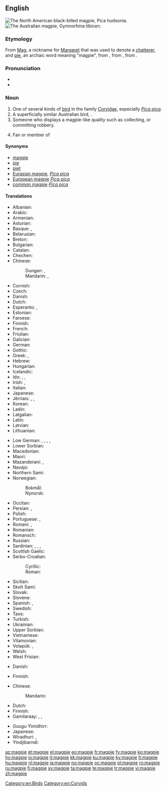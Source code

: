 {{also|Magpie}}
==English==
{{wikipedia}}
[[Image:Blackbilledmagpie12.JPG|thumb|The North American black-billed magpie, ''Pica hudsonia.'']]
[[Image:Magpie.jpg|thumb|The Australian magpie, ''Gymnorhina tibicen.'']]

===Etymology===
From [[Mag]], a nickname for [[Margaret]] that was used to denote a [[chatterer]], and [[pie#Etymology_2|pie]], an archaic word meaning "magpie", from {{etyl|fro|en}} {{term|pie|lang=fro}}, from {{etyl|la|en}} {{term|pica|lang=la}}, from {{etyl|ine-pro|en}} {{m|ine-pro|*(s)peik-||woodpecker, magpie}}.

===Pronunciation===
* {{IPA|/ˈmæɡˌpaɪ/|lang=en}}
* {{hyphenation|mag|pie|lang=en}}

===Noun===
{{en-noun}}

# One of several kinds of [[bird]] in the family [[Corvidae]], especially ''[[Pica pica]]''.
# A superficially similar Australian bird, {{taxlink|Gymnorhina tibicen|species|noshow=1}}.
# Someone who displays a magpie-like quality such as collecting, or committing robbery.
# {{context|slang|lang=en}} Fan or member of {{w|Newcastle United F.C.}}

====Synonyms====
* [[maggie]]
* [[pie]]
* [[piet]]
* [[Eurasian magpie]], ''[[Pica pica]]''
* [[European magpie]] ''[[Pica pica]]''
* [[common magpie]] ''[[Pica pica]]''

====Translations====
{{trans-top|bird of genus ''Pica''}}
* Albanian: {{t|sq|laraskë}}
* Arabic: {{t|ar|عقعق|m|tr=ʿáqʿaq}}
* Armenian: {{t|hy|կաչաղակ|tr=kačaġak}}
* Asturian: {{t|ast|pega|f}}
* Basque: {{t|eu|mika}}, {{t|eu|pika}}
* Belarusian: {{t|be|сарока|tr=saróka|f}}
* Breton: {{t+|br|pig}}
* Bulgarian: {{t+|bg|сврака|f|tr=svraka}}
* Catalan: {{t|ca|garsa|f}}
* Chechen: {{t|ce|къорзакъиг}}
* Chinese:
*: Dungan: {{t|dng|щичё|sc=Cyrl}}, {{t|dng|җичё|sc=Cyrl}}
*: Mandarin: {{t|cmn|喜鵲|sc=Hani}}, {{t+|cmn|喜鹊|tr=xǐque|sc=Hani}}
* Cornish: {{t|kw|piesen|f}}
* Czech: {{t+|cs|straka|f}}
* Danish: {{t+|da|skade|c}}
* Dutch: {{t+|nl|ekster|m}}
* Esperanto: {{qualifier|♂}} {{t+|eo|pigo}}, {{qualifier|♀}} {{t|eo|pigino}}
* Estonian: {{t|et|harakas}}
* Faroese: {{t|fo|skjóra}}
* Finnish: {{t+|fi|harakka}}
* French: {{t+|fr|pie|f}}
* Friulian: {{t|fur|cheche}}
* Galician: {{t|gl|pega|f}}
* German: {{t+|de|Elster|f}}
* Gothic: {{t|got|𐌰𐌲𐌰𐍄𐌹|f|tr=agati|sc=Goth}}
* Greek: {{t+|el|καρακάξα|tr=karakáksa|f}}, {{t+|el|κίσσα|tr=kisa|f}}
* Hebrew: {{t|he|עקעק|sc=Hebr}}
* Hungarian: {{t+|hu|szarka}}
* Icelandic: {{t+|is|skjór|m}}
* Ido: {{qualifier|♂♀}} {{t+|io|pigo}}, {{qualifier|♂}} {{t|io|pigulo}}, {{qualifier|♀}} {{t|io|pigino}}
* Irish: {{t|ga|snag breac}}, {{t|ga|meaig}}
* Italian: {{t+|it|gazza|f}}
* Japanese: {{t+|ja|鵲|tr=kasasagi}}
* Jèrriais: {{qualifier|female}} {{t|roa-jer|pie|f}}, {{qualifier|female}} {{t|roa-jer|mèrgot|f}}, {{qualifier|male}} {{t|roa-jer|piêté|m}}
* Korean: {{t+|ko|까치|sc=Hang}}
* Ladin: {{t|lld|gacia|f}}
* Latgalian: {{t|ltg|žogota|m}}
* Latin: {{t|la|pica|f}}
* Latvian: {{t|lv|žagata}}
* Lithuanian: {{t+|lt|šarka}}
{{trans-mid}}
* Low German: {{t+|nds|Heister|m}}, {{t+|nds|Hääkster|m}}, {{t+|nds|Heckster|m}}, {{t+|nds|Heekster|m}}, {{t+|nds|Hester|m}}
* Lower Sorbian: {{t|dsb|sroka|f}}
* Macedonian: {{t|mk|страчка|f|tr=stráčka}}
* Maori: {{t|mi|makipai}}
* Mazanderani: {{t|mzn|کور کلاچ|tr=kur kelâč|sc=fa-Arab}}, {{t|mzn|کشکرت|tr=kaškeret|sc=ps-Arab}}
* Navajo: {{t|nv|ąąʼąʼii}}
* Northern Sami: {{t|se|skire}}
* Norwegian:
*: Bokmål: {{t+|nb|skjære|m|f}}
*: Nynorsk: {{t+|nn|skjor|f}}
* Occitan: {{t+|oc|agaça|f}}
* Persian: {{t+|fa|زاغ|tr=zâgh}}, {{t|fa|کلاچه|tr=kalâče|sc=fa-Arab}}
* Polish: {{t+|pl|sroka|f}}
* Portuguese: {{t+|pt|gralha|f}}, {{t+|pt|pega|f}}
* Romani: {{t|rom|kakarachi|m}}, {{t|rom|kakarachka|f}}
* Romanian: {{t+|ro|coțofană|f}}
* Romansch: {{t|rm|giazla}}
* Russian: {{t+|ru|сорока|f|tr=soróka}}
* Sardinian: {{t|sc|piga|f}}, {{t|sc|malabiga|f}}, {{t|sc|mariabiga|f}}, {{t|sc|marabiga|f}}
* Scottish Gaelic: {{t|gd|athaid}}
* Serbo-Croatian:
*: Cyrillic: {{t|sh|сврака|f|sc=Cyrl}}
*: Roman: {{t+|sh|svraka|f}}
* Sicilian: {{t+|scn|craccarazza|f}}
* Skolt Sami: {{t|sms|soorkõs}}
* Slovak: {{t|sk|straka|f}}
* Slovene: {{t+|sl|sraka|f}}
* Spanish: {{t+|es|urraca|f}}, {{t+|es|picaza|f}}
* Swedish: {{t+|sv|skata}}
* Taos: {{t|twf|kw’àyána}}
* Turkish: {{t+|tr|saksağan}}
* Ukrainian: {{t|uk|сорока|tr=soroka}}
* Upper Sorbian: {{t|hsb|sroka}}
* Vietnamese: {{t|vi|chim ác là}}
* Vilamovian: {{t|wym|ołaoster}}
* Volapük: {{t+|vo|piak}}, {{t|vo|skadit}}
* Welsh: {{t|cy|pioden|f}}
* West Frisian: {{t+|fy|ekster}}
{{trans-bottom}}

{{trans-top|''Pica pica''}}
* Danish: {{t|da|husskade|c}}
{{trans-mid}}
* Finnish: {{t+|fi|harakka}}
{{trans-bottom}}

{{trans-top|Australian bird, ''Gymnorhina tibicen''}}
* Chinese:
*: Mandarin: {{t|cmn|黑背鍾鵲|tr=hēi bèi zhōng què|sc=Hani}}
* Dutch: {{t|nl|zwartrugfluitvogel|m}}
* Finnish: {{t+|fi|isohuiluvaris}}
* Gamilaraay: {{t|kld|burrugaabu}}, {{t|kld|galalu}}, {{t|kld|guluu}}
{{trans-mid}}
* Guugu Yimidhirr: {{t|kky|gurradhuwaar}}
* Japanese: {{t|ja|カササギフエガラス|tr=kasasagifuegarasu|sc=Jpan}}
* Wiradhuri: {{t|wrh|booroogong}}, {{t|wrh|garoogong}}
* Yindjibarndi: {{t|yij|warndurla}}
{{trans-bottom}}

[[Category:en:Birds]]
[[Category:en:Corvids]]

[[az:magpie]]
[[et:magpie]]
[[el:magpie]]
[[eo:magpie]]
[[fr:magpie]]
[[fy:magpie]]
[[ko:magpie]]
[[hy:magpie]]
[[io:magpie]]
[[it:magpie]]
[[kk:magpie]]
[[ku:magpie]]
[[ky:magpie]]
[[lt:magpie]]
[[hu:magpie]]
[[nl:magpie]]
[[ja:magpie]]
[[no:magpie]]
[[oc:magpie]]
[[pl:magpie]]
[[ro:magpie]]
[[ru:magpie]]
[[fi:magpie]]
[[sv:magpie]]
[[ta:magpie]]
[[te:magpie]]
[[tr:magpie]]
[[vi:magpie]]
[[zh:magpie]]
